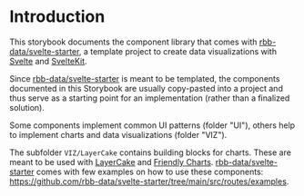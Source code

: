 
<Meta title="Introduction" />

# Introduction

This storybook documents the component library that comes with
[rbb-data/svelte-starter](https://github.com/rbb-data/svelte-starter), a template project to create data visualizations with [Svelte](https://svelte.dev/) and [SvelteKit](https://kit.svelte.dev/).

Since [rbb-data/svelte-starter](https://github.com/rbb-data/svelte-starter) is meant to be templated, the components documented in this Storybook are usually copy-pasted into a project and thus serve as a starting point for an implementation (rather than a finalized solution).

Some components implement common UI patterns (folder "UI"), others help to implement charts and data visualizations (folder "VIZ").

The subfolder `VIZ/LayerCake` contains building blocks for charts. These are meant to be used with [LayerCake](https://layercake.graphics/) and [Friendly Charts](https://github.com/sophiamersmann/friendly-charts). [rbb-data/svelte-starter](https://github.com/rbb-data/svelte-starter) comes with few examples on how to use these components: https://github.com/rbb-data/svelte-starter/tree/main/src/routes/examples.
